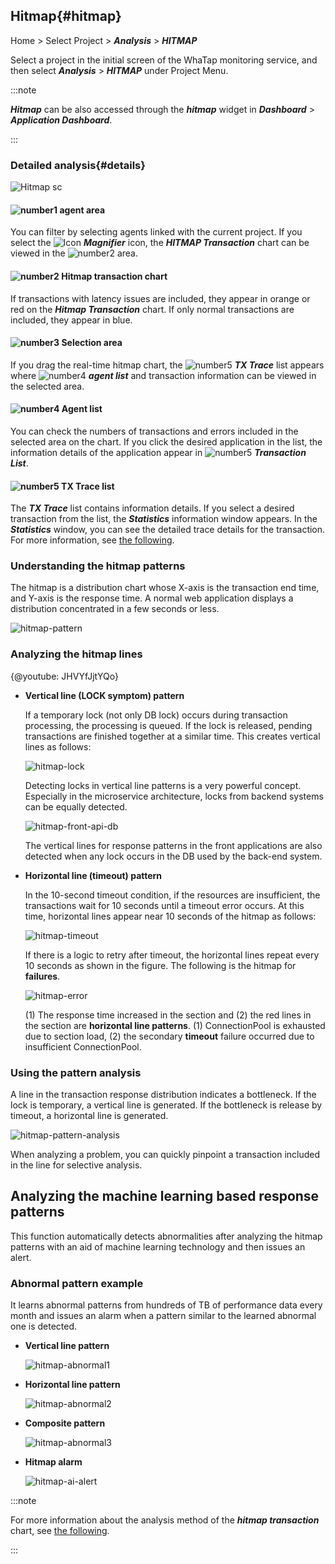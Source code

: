 ## Hitmap{#hitmap}

Home > Select Project > **_Analysis_** > **_HITMAP_**

Select a project in the initial screen of the WhaTap monitoring service, and then select **_Analysis_** > **_HITMAP_** under Project Menu. 

:::note

**_Hitmap_** can be also accessed through the **_hitmap_** widget in **_Dashboard_** > **_Application Dashboard_**.

:::

### Detailed analysis{#details}

![Hitmap sc](/img/tx-hitmap.png)

#### ![number1](/img/number-01.png) agent area

You can filter by selecting agents linked with the current project. If you select the ![Icon](/img/ic-search-on-press.svg) **_Magnifier_** icon, the **_HITMAP Transaction_** chart can be viewed in the ![number2](/img/number-02.png) area.

#### ![number2](/img/number-02.png) Hitmap transaction chart

If transactions with latency issues are included, they appear in <span class='ov5ud10'>orange</span> or <span class='etrs'>red</span> on the **_Hitmap Transaction_** chart. If only normal transactions are included, they appear in <span class='woer'>blue</span>.

#### ![number3](/img/number-03.png) Selection area

If you drag the real-time hitmap chart, the ![number5](/img/number-05.png) **_TX Trace_** list appears where ![number4](/img/number-04.png) **_agent list_** and transaction information can be viewed in the selected area.

#### ![number4](/img/number-04.png) Agent list

You can check the numbers of transactions and errors included in the selected area on the chart. If you click the desired application in the list, the information details of the application appear in ![number5](/img/number-05.png) **_Transaction List_**.

#### ![number5](/img/number-05.png) TX Trace list

The **_TX Trace_** list contains information details. If you select a desired transaction from the list, the **_Statistics_** information window appears. In the **_Statistics_** window, you can see the detailed trace details for the transaction. For more information, see [the following](trs-profile#details).

### Understanding the hitmap patterns

The hitmap is a distribution chart whose X-axis is the transaction end time, and Y-axis is the response time. A normal web application displays a distribution concentrated in a few seconds or less.

![hitmap-pattern](https://img.whatap.io/media/user_guide_application/analysis/h0.png)

### Analyzing the hitmap lines

{@youtube: JHVYfJjtYQo}

-   **Vertical line (LOCK symptom) pattern**  

    If a temporary lock (not only DB lock) occurs during transaction processing, the processing is queued. If the lock is released, pending transactions are finished together at a similar time. This creates vertical lines as follows:

    ![hitmap-lock](https://img.whatap.io/media/user_guide_application/analysis/h3.png)

    Detecting locks in vertical line patterns is a very powerful concept. Especially in the microservice architecture, locks from backend systems can be equally detected.

    ![hitmap-front-api-db](https://img.whatap.io/media/user_guide_application/analysis/h8.png)

    The vertical lines for response patterns in the front applications are also detected when any lock occurs in the DB used by the back-end system.

-   **Horizontal line (timeout) pattern**  

    In the 10-second timeout condition, if the resources are insufficient, the transactions wait for 10 seconds until a timeout error occurs. At this time, horizontal lines appear near 10 seconds of the hitmap as follows:

    ![hitmap-timeout](https://img.whatap.io/media/user_guide_application/analysis/h2.png)

    If there is a logic to retry after timeout, the horizontal lines repeat every 10 seconds as shown in the figure. The following is the hitmap for **failures**.

    ![hitmap-error](https://img.whatap.io/media/user_guide_application/analysis/h7.png)

    (1) The response time increased in the section and (2) the red lines in the section are **horizontal line patterns**. (1) ConnectionPool is exhausted due to section load, (2) the secondary **timeout** failure occurred due to insufficient ConnectionPool.

### Using the pattern analysis

A line in the transaction response distribution indicates a bottleneck. If the lock is temporary, a vertical line is generated. If the bottleneck is release by timeout, a horizontal line is generated.

![hitmap-pattern-analysis](https://img.whatap.io/media/user_guide_application/analysis/h4.png)

When analyzing a problem, you can quickly pinpoint a transaction included in the line for selective analysis.

## Analyzing the machine learning based response patterns

This function automatically detects abnormalities after analyzing the hitmap patterns with an aid of machine learning technology and then issues an alert.

<ImgLang img='ml-pattern.png' desc='Machine learning analytics' />

### Abnormal pattern example

It learns abnormal patterns from hundreds of TB of performance data every month and issues an alarm when a pattern similar to the learned abnormal one is detected.

-   **Vertical line pattern**  

    ![hitmap-abnormal1](https://img.whatap.io/media/user_guide_application/analysis/h3.png)

-   **Horizontal line pattern**  

    ![hitmap-abnormal2](https://img.whatap.io/media/user_guide_application/analysis/h2.png)

-   **Composite pattern**  

    ![hitmap-abnormal3](https://img.whatap.io/media/user_guide_application/analysis/h7.png)

-   **Hitmap alarm**  

    ![hitmap-ai-alert](https://img.whatap.io/media/images/ai_alert.png)

:::note

For more information about the analysis method of the **_hitmap transaction_** chart, see [the following](../best-practice-guides/about-apm-hitmap-class).

:::
